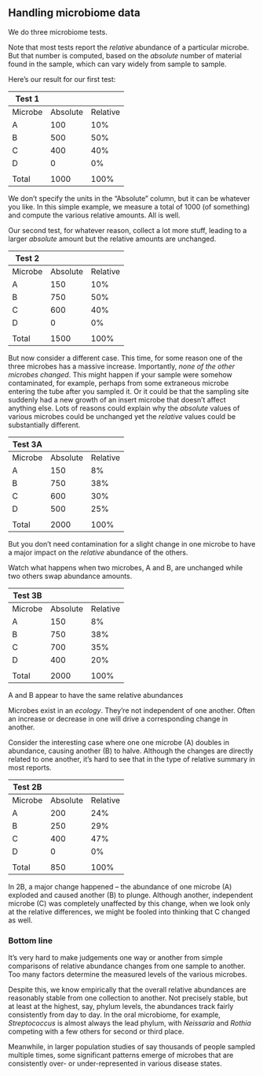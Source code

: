 

## Handling microbiome data

We do three microbiome tests.

Note that most tests report the *relative* abundance of a particular microbe. But that number is computed, based on the *absolute* number of material found in the sample, which can vary widely from sample to sample.

Here's our result for our first test:

| Test 1  |          |          |
|---------|----------|----------|
| Microbe | Absolute | Relative | Change |
| A       | 100      | 10%      | 0%     |
| B       | 500      | 50%      | 0%     |
| C       | 400      | 40%      | 0%     |
| D       | 0        | 0%       |        |
|         |          |          |        |
| Total   | 1000     | 100%     | 0%     |



We don't specify the units in the "Absolute" column, but it can be whatever you like.  In this simple example, we measure a total of 1000 (of something) and compute the various relative amounts. All is well.

Our second test, for whatever reason, collect a lot more stuff, leading to a larger *absolute* amount but the relative amounts are unchanged.

| Test 2  |          |          |
|---------|----------|----------|
| Microbe | Absolute | Relative | Change |
| A       | 150      | 10%      | 0%     |
| B       | 750      | 50%      | 0%     |
| C       | 600      | 40%      | 0%     |
| D       | 0        | 0%       | 0%     |
|         |          |          |        |
| Total   | 1500     | 100%     | 0%     |



But now consider a different case. This time, for some reason one of the three microbes has a massive increase. Importantly, *none of the other microbes changed*.  This might happen if your sample were somehow contaminated, for example, perhaps from some extraneous microbe entering the tube after you sampled it. Or it could be that the sampling site suddenly had a new growth of an insert microbe that doesn't affect anything else.  Lots of reasons could explain why the *absolute* values of various microbes could be unchanged yet the *relative* values could be substantially different.

| Test 3A |          |          |
|---------|----------|----------|
| Microbe | Absolute | Relative | Change |
| A       | 150      | 8%       | -3%    |
| B       | 750      | 38%      | -13%   |
| C       | 600      | 30%      | -10%   |
| D       | 500      | 25%      | 25%    |
|         |          |          |        |
| Total   | 2000     | 100%     | 0%     |



But you don't need contamination for a slight change in one microbe to have a major impact on the *relative* abundance of the others.

Watch what happens when two microbes, A and B, are unchanged while two others swap abundance amounts.


| Test 3B |          |          |
|---------|----------|----------|
| Microbe | Absolute | Relative | Change |
| A       | 150      | 8%       | -3%    |
| B       | 750      | 38%      | -13%   |
| C       | 700      | 35%      | -5%    |
| D       | 400      | 20%      | 20%    |
|         |          |          |        |
| Total   | 2000     | 100%     | 0%     |

A and B appear to have the same relative abundances 


Microbes exist in an *ecology*. They're not independent of one another. Often an increase or decrease in one will drive a corresponding change in another.  

Consider the interesting case where one one microbe (A) doubles in abundance, causing another (B) to halve. Although the changes are directly related to one another, it's hard to see that in the type of relative summary in most reports.

| Test 2B |          |          |
|---------|----------|----------|
| Microbe | Absolute | Relative | Change |
| A       | 200      | 24%      | 14%    |
| B       | 250      | 29%      | -21%   |
| C       | 400      | 47%      | 7%     |
| D       | 0        | 0%       | 0%     |
|         |          |          |        |
| Total   | 850      | 100%     | 0%     |

In 2B, a major change happened -- the abundance of one microbe (A) exploded and caused another (B) to plunge. Although another, independent microbe (C) was completely unaffected by this change, when we look only at the relative differences, we might be fooled into thinking that C changed as well.

### Bottom line

It's very hard to make judgements one way or another from simple comparisons of relative abundance changes from one sample to another.  Too many factors determine the measured levels of the various microbes. 

Despite this, we know empirically that the overall relative abundances are reasonably stable from one collection to another. Not precisely stable, but at least at the highest, say, phylum levels, the abundances track fairly consistently from day to day. In the oral microbiome, for example, *Streptococcus* is almost always the lead phylum, with *Neissaria* and *Rothia* competing with a few others for second or third place.

Meanwhile, in larger population studies of say thousands of people sampled multiple times, some significant patterns emerge of microbes that are consistently over- or under-represented in various disease states.
